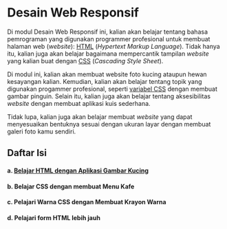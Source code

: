 # Desain Web Responsif

Di modul Desain Web Responsif ini, kalian akan belajar tentang bahasa pemrograman yang digunakan programmer profesional untuk membuat halaman web (_website_): [HTML](https://id.wikipedia.org/wiki/HTML) (_Hypertext Markup Language_). Tidak hanya itu, kalian juga akan belajar bagaimana mempercantik tampilan _website_ yang kalian buat dengan [CSS](https://id.wikipedia.org/wiki/Cascading_Style_Sheets) (_Cascading Style Sheet_).

Di modul ini, kalian akan membuat website foto kucing ataupun hewan kesayangan kalian. Kemudian, kalian akan belajar tentang topik yang digunakan progammer profesional, seperti [variabel CSS](https://www.w3schools.com/css/css3_variables.asp) dengan membuat gambar pinguin. Selain itu, kalian juga akan belajar tentang aksesibilitas _website_ dengan membuat aplikasi kuis sederhana.

Tidak lupa, kalian juga akan belajar membuat _website_ yang dapat menyesuaikan bentuknya sesuai dengan ukuran layar dengan membuat galeri foto kamu sendiri.

## Daftar Isi

#### a. [Belajar HTML dengan Aplikasi Gambar Kucing](/responsive-web/html-basics/1)

#### b. Belajar CSS dengan membuat Menu Kafe

#### c. Pelajari Warna CSS dengan Membuat Krayon Warna

#### d. Pelajari form HTML lebih jauh
